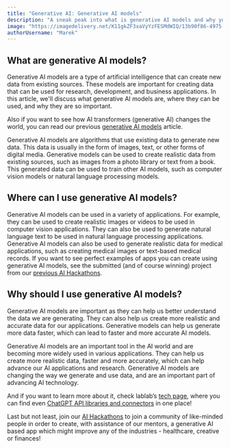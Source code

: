 ```yaml
---
title: "Generative AI: Generative AI models"
description: "A sneak peak into what is generative AI models and why you should use it in your work."
image: "https://imagedelivery.net/K11gkZF3xaVyYzFESMdWIQ/13b90f86-4975-48bd-c4a1-45992c5fa600/full"
authorUsername: "Marek"
---
```


## What are generative AI models?

Generative AI models are a type of artificial intelligence that can create new data from existing sources. These models are important for creating data that can be used for research, development, and business applications. In this article, we'll discuss what generative AI models are, where they can be used, and why they are so important.

Also if you want to see how AI transformers (generative AI) changes the world, you can read our previous [generative AI models](https://lablab.ai/blog/generative-ai-ai-transformers) article.

Generative AI models are algorithms that use existing data to generate new data. This data is usually in the form of images, text, or other forms of digital media. Generative models can be used to create realistic data from existing sources, such as images from a photo library or text from a book. This generated data can be used to train other AI models, such as computer vision models or natural language processing models.


## Where can I use generative AI models?

Generative AI models can be used in a variety of applications. For example, they can be used to create realistic images or videos to be used in computer vision applications. They can also be used to generate natural language text to be used in natural language processing applications. Generative AI models can also be used to generate realistic data for medical applications, such as creating medical images or text-based medical records. If you want to see perfect examples of apps you can create using generative AI models, see the submitted (and of course winning) project from our [previous AI Hackathons](https://lablab.ai/event).


## Why should I use generative AI models?

Generative AI models are important as they can help us better understand the data we are generating. They can also help us create more realistic and accurate data for our applications. Generative models can help us generate more data faster, which can lead to faster and more accurate AI models.

Generative AI models are an important tool in the AI world and are becoming more widely used in various applications. They can help us create more realistic data, faster and more accurately, which can help advance our AI applications and research. Generative AI models are changing the way we generate and use data, and are an important part of advancing AI technology.

And if you want to learn more about it, check lablab’s [tech page](https://lablab.ai/tech), where you can find even [ChatGPT API libraries and connectors](https://lablab.ai/tech/openai/chatgpt) in one place!

Last but not least, join our [AI Hackathons](https://lablab.ai/event) to join a community of like-minded people in order to create, with assistance of our mentors, a generative AI based app which might improve any of the industries - healthcare, creative or finances!
